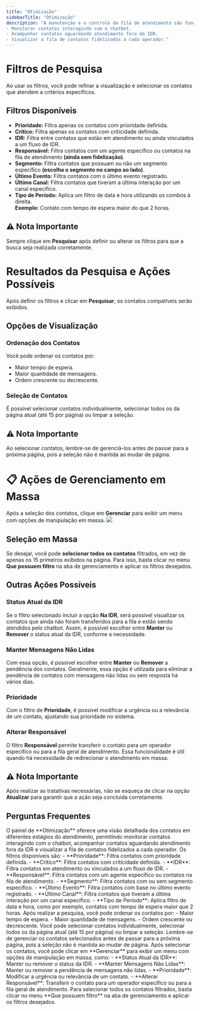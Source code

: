 ```yaml
---
title: "Otimização"
sidebarTitle: "Otimização"
description: "A manutenção e o controle da fila de atendimento são fundamentais para um ambiente omnichannel eficiente. O painel de Otimização oferece uma visão detalhada dos contatos em diferentes estágios do atendimento, permitindo:
- Monitorar contatos interagindo com o chatbot.
- Acompanhar contatos aguardando atendimento fora da IDR.
- Visualizar a fila de contatos fidelizados a cada operador."
---
```


#  Filtros de Pesquisa

Ao usar os filtros, você pode refinar a visualização e selecionar os contatos que atendem a critérios específicos.

## Filtros Disponíveis

- **Prioridade:** Filtra apenas os contatos com prioridade definida.
- **Crítico:** Filtra apenas os contatos com criticidade definida.
- **IDR:** Filtra entre contatos que estão em atendimento ou ainda vinculados a um fluxo de IDR.
- **Responsável:** Filtra contatos com um agente específico ou contatos na fila de atendimento **(ainda sem fidelização)**.
- **Segmento:** Filtra contatos que possuam ou não um segmento específico **(escolha o segmento no campo ao lado)**.
- **Último Evento:** Filtra contatos com o último evento registrado.
- **Último Canal:** Filtra contatos que tiveram a última interação por um canal específico.
- **Tipo de Período:** Aplica um filtro de data e hora utilizando os combos à direita.  
  **Exemplo:** Contato com tempo de espera maior do que 2 horas.

## ⚠ Nota Importante
Sempre clique em **Pesquisar** após definir ou alterar os filtros para que a busca seja realizada corretamente.

#   Resultados da Pesquisa e Ações Possíveis

Após definir os filtros e clicar em **Pesquisar**, os contatos compatíveis serão exibidos.

## Opções de Visualização

### Ordenação dos Contatos
Você pode ordenar os contatos por:
- Maior tempo de espera.
- Maior quantidade de mensagens.
- Ordem crescente ou decrescente.

### Seleção de Contatos
 É possível selecionar contatos individualmente, selecionar todos os da página atual (até 15 por página) ou limpar a seleção.

## ⚠ Nota Importante
Ao selecionar contatos, lembre-se de gerenciá-los antes de passar para a próxima página, pois a seleção não é mantida ao mudar de página.

# 📋 Ações de Gerenciamento em Massa

Após a seleção dos contatos, clique em **Gerenciar** para exibir um menu com opções de manipulação em massa.
<img src="https://robbublob.blob.core.windows.net/docs/otimizacao_1.png" />
##  Seleção em Massa

 Se desejar, você pode **selecionar todos os contatos** filtrados, em vez de apenas os 15 primeiros exibidos na página. Para isso, basta clicar no menu **Que possuem filtro** na aba de gerenciamento e aplicar os filtros desejados.

## Outras Ações Possíveis

### Status Atual da IDR

 Se o filtro selecionado incluir a opção **Na IDR**, será possível visualizar os contatos que ainda não foram transferidos para a fila e estão sendo atendidos pelo chatbot. Assim, é possível escolher entre **Manter** ou **Remover** o status atual da IDR, conforme a necessidade.

### Manter Mensagens Não Lidas

 Com essa opção, é possível escolher entre **Manter** ou **Remover** a pendência dos contatos. Geralmente, essa opção é utilizada para eliminar a pendência de contatos com mensagens não lidas ou sem resposta há vários dias.

### Prioridade

 Com o filtro de **Prioridade**, é possível modificar a urgência ou a relevância de um contato, ajustando sua prioridade no sistema.

###  Alterar Responsável

 O filtro **Responsável** permite transferir o contato para um operador específico ou para a fila geral de atendimento. Essa funcionalidade é útil quando há necessidade de redirecionar o atendimento em massa.

## ⚠ Nota Importante
Após realizar as tratativas necessárias, não se esqueça de clicar na opção **Atualizar** para garantir que a ação seja concluída corretamente.

##  Perguntas Frequentes

<AccordionGroup>
  <Accordion title="O que é o painel de Otimização?">
    O painel de **Otimização** oferece uma visão detalhada dos contatos em diferentes estágios do atendimento, permitindo monitorar contatos interagindo com o chatbot, acompanhar contatos aguardando atendimento fora da IDR e visualizar a fila de contatos fidelizados a cada operador.
  </Accordion>

  <Accordion title="Quais filtros estão disponíveis para refinar a busca de contatos?">
    Os filtros disponíveis são:
    - **Prioridade**: Filtra contatos com prioridade definida.
    - **Crítico**: Filtra contatos com criticidade definida.
    - **IDR**: Filtra contatos em atendimento ou vinculados a um fluxo de IDR.
    - **Responsável**: Filtra contatos com um agente específico ou contatos na fila de atendimento.
    - **Segmento**: Filtra contatos com ou sem segmento específico.
    - **Último Evento**: Filtra contatos com base no último evento registrado.
    - **Último Canal**: Filtra contatos que tiveram a última interação por um canal específico.
    - **Tipo de Período**: Aplica filtro de data e hora, como por exemplo, contatos com tempo de espera maior que 2 horas.
  </Accordion>
  <Accordion title="Quais opções de visualização estão disponíveis para os resultados da pesquisa?">
    Após realizar a pesquisa, você pode ordenar os contatos por:
    - Maior tempo de espera.
    - Maior quantidade de mensagens.
    - Ordem crescente ou decrescente.
  </Accordion>

  <Accordion title="Como selecionar contatos na visualização de resultados?">
    Você pode selecionar contatos individualmente, selecionar todos os da página atual (até 15 por página) ou limpar a seleção.
  </Accordion>

  <Accordion title="O que acontece com a seleção dos contatos ao mudar de página?">
    Lembre-se de gerenciar os contatos selecionados antes de passar para a próxima página, pois a seleção não é mantida ao mudar de página.
  </Accordion>

  <Accordion title="Quais ações podem ser realizadas em massa nos contatos selecionados?">
    Após selecionar os contatos, você pode clicar em **Gerenciar** para exibir um menu com opções de manipulação em massa, como:
    - **Status Atual da IDR**: Manter ou remover o status da IDR.
    - **Manter Mensagens Não Lidas**: Manter ou remover a pendência de mensagens não lidas.
    - **Prioridade**: Modificar a urgência ou relevância de um contato.
    - **Alterar Responsável**: Transferir o contato para um operador específico ou para a fila geral de atendimento.
  </Accordion>

  <Accordion title="Como realizar a seleção em massa de contatos filtrados?">
    Para selecionar todos os contatos filtrados, basta clicar no menu **Que possuem filtro** na aba de gerenciamento e aplicar os filtros desejados.
  </Accordion>
</AccordionGroup>

